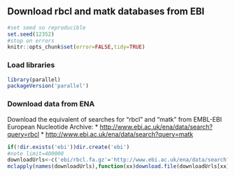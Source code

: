 ## Download rbcl and matk databases from EBI

```r
#set seed so reproducible
set.seed(12352)
#stop on errors
knitr::opts_chunk$set(error=FALSE,tidy=TRUE)
```

### Load libraries
```r
library(parallel)
packageVersion('parallel')
```

### Download data from ENA
Download the equivalent of searches for "rbcl" and "matk" from EMBL-EBI European Nucleotide Archive:
* [http://www.ebi.ac.uk/ena/data/search?query=rbcl](http://www.ebi.ac.uk/ena/data/search?query=rbcl)
* [http://www.ebi.ac.uk/ena/data/search?query=matk](http://www.ebi.ac.uk/ena/data/search?query=matk)
```r
if(!dir.exists('ebi'))dir.create('ebi')
#note limit=400000
downloadUrls<-c('ebi/rbcl.fa.gz'='http://www.ebi.ac.uk/ena/data/search?query=rbcl&result=sequence_release&display=fasta&download=gzip&limit=400000','ebi/matk.fa.gz'='http://www.ebi.ac.uk/ena/data/search?query=matk&result=sequence_release&display=fasta&download=gzip&limit=400000')
mclapply(names(downloadUrls),function(xx)download.file(downloadUrls[xx],xx,mode='wb'),mc.cores=2)
```
